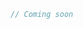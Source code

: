 
<Tabs groupId="languages">
  <TabItem value="py" label="Python">
     <FilteredTextBlock
       text={PyCode}
       startMarker="# START ConnectEmbedded"
       endMarker="# END ConnectEmbedded"
       language="py"
     />

  </TabItem>

  <TabItem value="js" label="JS/TS">

  ```js
  // Coming soon
  ```

  </TabItem>

</Tabs>
